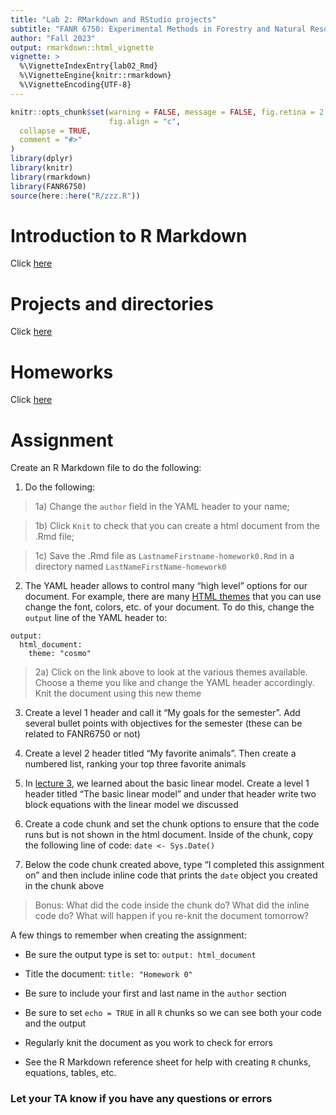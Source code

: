 ```yaml
---
title: "Lab 2: RMarkdown and RStudio projects"
subtitle: "FANR 6750: Experimental Methods in Forestry and Natural Resources Research"
author: "Fall 2023"
output: rmarkdown::html_vignette
vignette: >
  %\VignetteIndexEntry{lab02_Rmd}
  %\VignetteEngine{knitr::rmarkdown}
  %\VignetteEncoding{UTF-8}
---
```


```r
knitr::opts_chunk$set(warning = FALSE, message = FALSE, fig.retina = 2,
                      fig.align = "c",
  collapse = TRUE,
  comment = "#>"
)
library(dplyr)
library(knitr)
library(rmarkdown)
library(FANR6750)
source(here::here("R/zzz.R"))
```

# Introduction to R Markdown

Click [here](https://rushinglab.github.io/FANR6750/articles/RMarkdown.html)

# Projects and directories

Click [here](https://rushinglab.github.io/FANR6750/articles/projects_and_directories.html)

# Homeworks

Click [here](https://rushinglab.github.io/FANR6750/articles/homework.html)


# Assignment

Create an R Markdown file to do the following:

1) Do the following: 

> 1a) Change the `author` field in the YAML header to your name;

> 1b) Click `Knit` to check that you can create a html document from the .Rmd file;

> 1c) Save the .Rmd file as `LastnameFirstname-homework0.Rmd` in a directory named `LastNameFirstName-homework0`

2) The YAML header allows to control many "high level" options for our document. For example, there are many [HTML themes](https://bootswatch.com/cerulean/) that you can use change the font, colors, etc. of your document. To do this, change the `output` line of the YAML header to:

```
output: 
  html_document:
    theme: "cosmo"
```

> 2a) Click on the link above to look at the various themes available. Choose a theme you like and change the YAML header accordingly. Knit the document using this new theme 

3) Create a level 1 header and call it "My goals for the semester". Add several bullet points with objectives for the semester (these can be related to FANR6750 or not)

4) Create a level 2 header titled "My favorite animals". Then create a numbered list, ranking your top three favorite animals  

5) In [lecture 3](https://rushinglab.github.io/FANR6750/articles/lectures/03_models/03_models.html), we learned about the basic linear model. Create a level 1 header titled "The basic linear model" and under that header write two block equations with the linear model we discussed

6) Create a code chunk and set the chunk options to ensure that the code runs but is not shown in the html document. Inside of the chunk, copy the following line of code: `date <- Sys.Date()`

7) Below the code chunk created above, type "I completed this assignment on " and then include inline code that prints the `date` object you created in the chunk above

> Bonus: What did the code inside the chunk do? What did the inline code do? What will happen if you re-knit the document tomorrow?

A few things to remember when creating the assignment:

- Be sure the output type is set to: `output: html_document`

- Title the document: `title: "Homework 0"`

- Be sure to include your first and last name in the `author` section 

- Be sure to set `echo = TRUE` in all `R` chunks so we can see both your code and the output

- Regularly knit the document as you work to check for errors

- See the R Markdown reference sheet for help with creating `R` chunks, equations, tables, etc.


### Let your TA know if you have any questions or errors   


